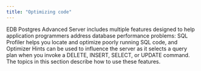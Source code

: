 ```yaml
---
title: "Optimizing code"
---
```


EDB Postgres Advanced Server includes multiple features designed to help application programmers address database performance problems: SQL Profiler helps you locate and optimize poorly running SQL code, and Optimizer Hints can be used to influence the server as it selects a query plan when you invoke a DELETE, INSERT, SELECT, or UPDATE command. The topics in this section describe how to use these features.

